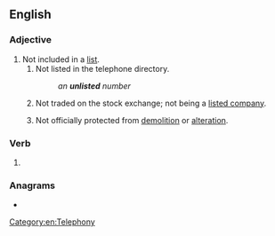 ==English==

===Adjective===
{{en-adj|-}}

# Not included in a [[list]].
## Not listed in the telephone directory.
##: ''an '''unlisted''' number''
## Not traded on the stock exchange; not being a [[listed company]].
## {{lb|en|UK|of a building}} Not officially protected from [[demolition]] or [[alteration]].

===Verb===
{{head|en|verb form}}

# {{en-past of|unlist}}

===Anagrams===
* {{anagrams|en|diluents|insulted|unsilted}}

[[Category:en:Telephony]]